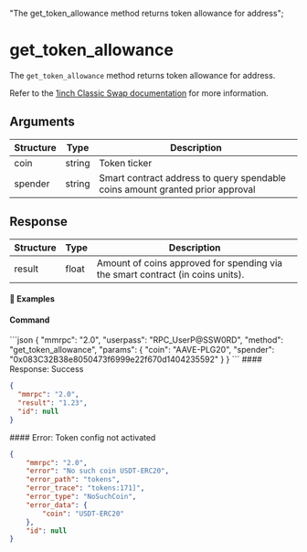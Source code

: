   "The get_token_allowance method returns token allowance for address";

# get\_token\_allowance

The `get_token_allowance` method returns token allowance for address.

Refer to the [1inch Classic Swap documentation](https://portal.1inch.dev/documentation/apis/swap/classic-swap/quick-start) for more information.

## Arguments

| Structure | Type   | Description                                                                   |
| --------- | ------ | ----------------------------------------------------------------------------- |
| coin      | string | Token ticker                                                                  |
| spender   | string | Smart contract address to query spendable coins amount granted prior approval |

## Response

| Structure | Type  | Description                                                                    |
| --------- | ----- | ------------------------------------------------------------------------------ |
| result    | float | Amount of coins approved for spending via the smart contract (in coins units). |

#### 📌 Examples

#### Command

<CodeGroup title="" tag="POST" label="get_token_allowance" mm2MethodDecorate="true">
  ```json
  {
    "mmrpc": "2.0",
    "userpass": "RPC_UserP@SSW0RD",
    "method": "get_token_allowance",
    "params": {
      "coin": "AAVE-PLG20",
      "spender": "0x083C32B38e8050473f6999e22f670d1404235592"
    }
  }
  ```
</CodeGroup>

<CollapsibleSection expandedText="Hide Response" collapsedText="Show Response">
  #### Response: Success

  ```json
  {
    "mmrpc": "2.0",
    "result": "1.23",
    "id": null
  }
  ```
</CollapsibleSection>

<CollapsibleSection expandedText="Hide Error Responses" collapsedText="Show Error Responses">
  #### Error: Token config not activated

  ```json
  {
      "mmrpc": "2.0",
      "error": "No such coin USDT-ERC20",
      "error_path": "tokens",
      "error_trace": "tokens:171]",
      "error_type": "NoSuchCoin",
      "error_data": {
          "coin": "USDT-ERC20"
      },
      "id": null
  }
  ```
</CollapsibleSection>
